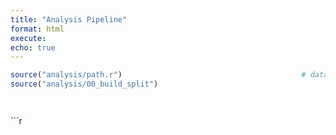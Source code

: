 ```yaml
---
title: "Analysis Pipeline"
format: html
execute:
echo: true
---
```



```r
source("analysis/path.r")                                        # data_dir
source("analysis/00_build_split")   
```

```r

```

```r

```

```r